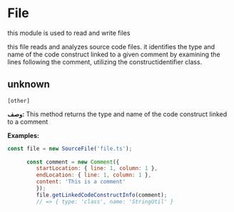 # File

this module is used to read and write files
 
 
  this file reads and analyzes source code files.
  it identifies the type and name of the code construct linked
  to a given comment by examining the lines following the comment,
  utilizing the constructidentifier class.



## unknown 
`[other]`
 
**وصف:**
This method returns the type and name of the code construct linked to a comment
     
      

**Examples:**

```javascript
const file = new SourceFile('file.ts');
     
      const comment = new Comment({
         startLocation: { line: 1, column: 1 },
         endLocation: { line: 1, column: 1 },
         content: 'This is a comment'
         });
         file.getLinkedCodeConstructInfo(comment);
         // => { type: 'class', name: 'StringUtil' }
```

